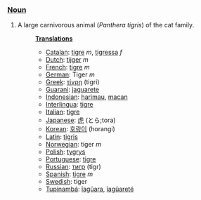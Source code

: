===[[Noun]]===
#A large carnivorous animal (<I>Panthera tigris</I>) of the cat family.
#:'''[[Translation]]s'''
#:*[[Catalan]]: [[tigre]] ''m'', [[tigressa]] ''f''
#:*[[Dutch]]: [[tijger]] ''m''
#:*[[French]]: [[tigre]] ''m''
#:*[[German]]: Tiger ''m''
#:*[[Greek]]: [[τίγρη]] (tigri)
#:*[[Guarani]]: [[jaguarete]]
#:*[[Indonesian]]: [[harimau]], [[macan]]
#:*[[Interlingua]]: [[tigre]]
#:*[[Italian]]: [[tigre]]
#:*[[Japanese]]: [[虎]] (とら;tora)
#:*[[Korean]]: [[호랑이]] (horangi)
#:*[[Latin]]: [[tigris]]
#:*[[Norwegian]]: tiger ''m''
#:*[[Polish]]: [[tygrys]]
#:*[[Portuguese]]: [[tigre]]
#:*[[Russian]]: [[тигр]] (tigr)
#:*[[Spanish]]: [[tigre]] ''m''
#:*[[Swedish]]: tiger
#:*[[Tupinambá]]: [[îagûara]], [[îagûareté]]